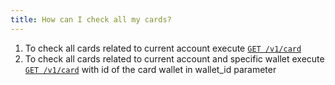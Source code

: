 ```yaml
---
title: How can I check all my cards?
---
```


1. To check all cards related to current account execute
[`GET /v1/card`](/api-reference/endpoint/get-v1-card) 
1. To check all cards related to current account and specific wallet execute 
[`GET /v1/card`](/api-reference/endpoint/get-v1-card)
with id of the card wallet in wallet_id parameter
